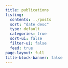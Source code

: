 ```yaml
---
title: publications
listing:
  contents: ../posts
  sort: "date desc"
  type: default
  categories: true
  sort-ui: false
  filter-ui: false
  feed: true
page-layout: full
title-block-banner: false
---
```

::: {.column-page}

:::

<!---
title: Publications
listing:
  contents: ../posts
  feed: true
  sort-ui: true
  sort: 
    - "date desc"
    - "title desc"
  type: table #default, grid or table
  categories: true
  date-format: "YYYY-MM-DD"

toc: false
toc-location: body
page-layout: full
title-block-banner: false


knitr: true
--->